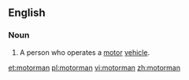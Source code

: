 ==English==
===Noun===
{{en-noun|pl=motormen}}

#A person who operates a [[motor]] [[vehicle]].

[[et:motorman]]
[[pl:motorman]]
[[vi:motorman]]
[[zh:motorman]]
